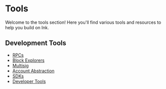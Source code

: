 # Tools

Welcome to the tools section! Here you'll find various tools and resources to help you build on Ink.

## Development Tools

- [RPCs](/build/tools/rpcs)
- [Block Explorers](/build/tools/block-explorers)
- [Multisig](/build/tools/multisig)
- [Account Abstraction](/build/tools/account-abstraction)
- [SDKs](/build/tools/sdks)
- [Developer Tools](/build/tools/developer-tools)
